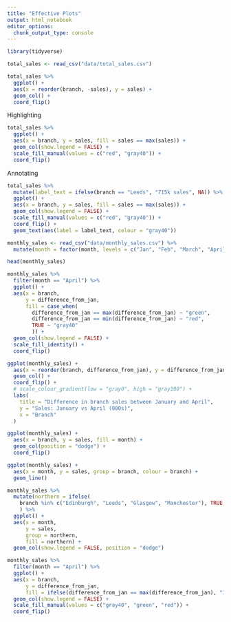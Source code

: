 ```yaml
---
title: "Effective Plots"
output: html_notebook
editor_options: 
  chunk_output_type: console
---
```


```r
library(tidyverse)
```

```r
total_sales <- read_csv("data/total_sales.csv")
```

```r
total_sales %>% 
  ggplot() +
  aes(x = reorder(branch, -sales), y = sales) +
  geom_col() +
  coord_flip()
```

Highlighting

```r
total_sales %>% 
  ggplot() + 
  aes(x = branch, y = sales, fill = sales == max(sales)) +
  geom_col(show.legend = FALSE) +
  scale_fill_manual(values = c("red", "gray40")) +
  coord_flip()
```

Annotating

```r
total_sales %>% 
  mutate(label_text = ifelse(branch == "Leeds", "715k sales", NA)) %>% 
  ggplot() + 
  aes(x = branch, y = sales, fill = sales == max(sales)) +
  geom_col(show.legend = FALSE) +
  scale_fill_manual(values = c("red", "gray40")) +
  coord_flip() +
  geom_text(aes(label = label_text, colour = "gray40"))

```

```r
monthly_sales <- read_csv("data/monthly_sales.csv") %>%
  mutate(month = factor(month, levels = c("Jan", "Feb", "March", "April"))) 

head(monthly_sales)
```

```r
monthly_sales %>% 
  filter(month == "April") %>% 
  ggplot() +
  aes(x = branch,
      y = difference_from_jan,
      fill = case_when(
        difference_from_jan == max(difference_from_jan) ~ "green",
        difference_from_jan == min(difference_from_jan) ~ "red",
        TRUE ~ "gray40"
        )) +
  geom_col(show.legend = FALSE) +
  scale_fill_identity() +
  coord_flip()
```
```r
ggplot(monthly_sales) +
  aes(x = reorder(branch, difference_from_jan), y = difference_from_jan) +
  geom_col() +
  coord_flip() +
  # scale_colour_gradient(low = "gray0", high = "gray100") +
  labs(
    title = "Difference in branch sales between January and April",
    y = "Sales: January vs April (000s)",
    x = "Branch"
  )
```

```r
ggplot(monthly_sales) +
  aes(x = branch, y = sales, fill = month) +
  geom_col(position = "dodge") +
  coord_flip()

ggplot(monthly_sales) +
  aes(x = month, y = sales, group = branch, colour = branch) +
  geom_line() 
```


```r
monthly_sales %>% 
  mutate(northern = ifelse(
    branch %in% c("Edinburgh", "Leeds", "Glasgow", "Manchester"), TRUE, FALSE)
    ) %>%
  ggplot() +
  aes(x = month,
      y = sales,
      group = northern,
      fill = northern) +
  geom_col(show.legend = FALSE, position = "dodge")
```

```r
monthly_sales %>% 
  filter(month == "April") %>% 
  ggplot() +
  aes(x = branch,
      y = difference_from_jan,
      fill = ifelse(difference_from_jan == max(difference_from_jan), "1", "2")) +
  geom_col(show.legend = FALSE) +
  scale_fill_manual(values = c("gray40", "green", "red")) +
  coord_flip()
```